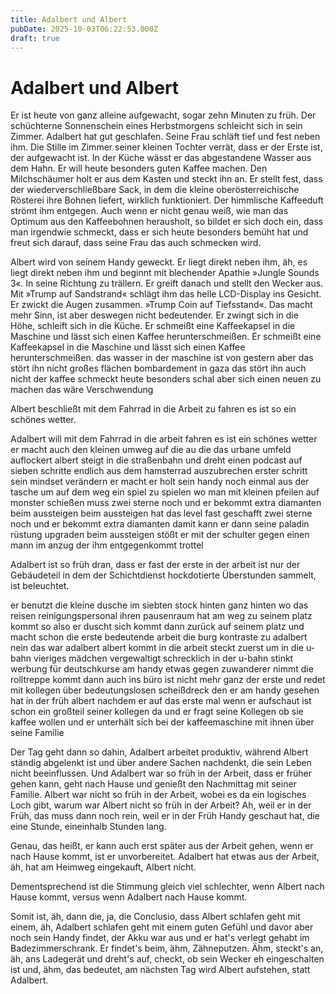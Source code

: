 ```yaml
---
title: Adalbert und Albert
pubDate: 2025-10-03T06:22:53.000Z
draft: true
---
```


# Adalbert und Albert

Er ist heute von ganz alleine aufgewacht, sogar zehn Minuten zu früh. Der schüchterne Sonnenschein eines Herbstmorgens schleicht sich in sein Zimmer. Adalbert hat gut geschlafen. Seine Frau schläft tief und fest neben ihm. Die Stille im Zimmer seiner kleinen Tochter verrät, dass er der Erste ist, der aufgewacht ist. In der Küche wässt er das abgestandene Wasser aus dem Hahn. Er will heute besonders guten Kaffee machen. Den Milchschäumer holt er aus dem Kasten und steckt ihn an. Er stellt fest, dass der wiederverschließbare Sack, in dem die kleine oberösterreichische Rösterei ihre Bohnen liefert, wirklich funktioniert. Der himmlische Kaffeeduft strömt ihm entgegen. Auch wenn er nicht genau weiß, wie man das Optimum aus den Kaffeebohnen herausholt, so bildet er sich doch ein, dass man irgendwie schmeckt, dass er sich heute besonders bemüht hat und freut sich darauf, dass seine Frau das auch schmecken wird. 

Albert wird von seinem Handy geweckt. Er liegt direkt neben ihm, äh, es liegt direkt neben ihm und beginnt mit blechender Apathie »Jungle Sounds 3«. In seine Richtung zu trällern. Er greift danach und stellt den Wecker aus. Mit »Trump auf Sandstrand« schlägt ihm das helle LCD-Display ins Gesicht. Er zwickt die Augen zusammen. »Trump Coin auf Tiefsstand«. Das macht mehr Sinn, ist aber deswegen nicht bedeutender. Er zwingt sich in die Höhe, schleift sich in die Küche. Er schmeißt eine Kaffeekapsel in die Maschine und lässt sich einen Kaffee herunterschmeißen. Er schmeißt eine Kaffeekapsel in die Maschine und lässt sich einen Kaffee herunterschmeißen. das wasser in der maschine ist von gestern aber das stört ihn nicht großes flächen bombardement in gaza das stört ihn auch nicht der kaffee schmeckt heute besonders schal aber sich einen neuen zu machen das wäre Verschwendung

Albert beschließt mit dem Fahrrad in die Arbeit zu fahren es ist so ein schönes wetter.

Adalbert will mit dem Fahrrad in die arbeit fahren es ist ein schönes wetter er macht auch den kleinen
 umweg auf die au die das urbane umfeld auflockert albert steigt in die straßenbahn und dreht einen
 podcast auf
 sieben schritte endlich aus dem hamsterrad auszubrechen
 erster schritt sein mindset verändern
 er macht er holt sein handy noch einmal aus der tasche um auf dem weg ein spiel zu spielen wo man
 mit kleinen pfeilen auf monster schießen muss
 zwei sterne noch und er bekommt extra diamanten beim aussteigen beim aussteigen hat das level fast
 geschafft zwei sterne noch und er bekommt extra diamanten damit kann er dann seine paladin rüstung
 upgraden
 beim aussteigen stößt er mit der schulter gegen einen mann im anzug der ihm entgegenkommt
 trottel

Adalbert ist so früh dran, dass er fast der erste in der arbeit ist nur der Gebäudeteil in dem der Schichtdienst hockdotierte Überstunden sammelt, ist beleuchtet.

 er benutzt die kleine dusche im siebten stock hinten
 ganz hinten wo das reisen reinigungspersonal ihren pausenraum hat
 am weg zu seinem platz kommt
 so also er duscht sich kommt dann zurück auf seinem platz und macht schon die
 erste bedeutende arbeit die burg kontraste zu adalbert nein das war
 adalbert albert kommt in die arbeit
 steckt zuerst um in die u-bahn vieriges mädchen vergewaltigt schrecklich in der
 u-bahn stinkt werbung für deutschkurse am handy etwas gegen zuwanderer
 nimmt die rolltreppe kommt dann auch ins
 büro ist nicht mehr ganz der erste und
 redet mit kollegen über bedeutungslosen scheißdreck den er am handy gesehen hat
 in der früh albert nachdem er auf das erste mal wenn er aufschaut ist schon ein
 großteil seiner kollegen da und er fragt seine Kollegen ob sie kaffee wollen
 und er unterhält sich bei der kaffeemaschine mit ihnen
 über seine Familie

 Der Tag geht dann so dahin, Adalbert arbeitet produktiv, während Albert ständig abgelenkt ist und über andere Sachen nachdenkt, die sein Leben nicht beeinflussen.
 Und Adalbert war so früh in der Arbeit, dass er früher gehen kann, geht nach Hause und genießt den Nachmittag mit seiner Familie.
 Albert war nicht so früh in der Arbeit, wobei es da ein logisches Loch gibt, warum war Albert nicht so früh in der Arbeit?
 Ah, weil er in der Früh, das muss dann noch rein, weil er in der Früh Handy geschaut hat, die eine Stunde, eineinhalb Stunden lang.

 Genau, das heißt, er kann auch erst später aus der Arbeit gehen, wenn er nach Hause kommt, ist er unvorbereitet.
 Adalbert hat etwas aus der Arbeit, äh, hat am Heimweg eingekauft, Albert nicht.

 Dementsprechend ist die Stimmung gleich viel schlechter, wenn Albert nach Hause kommt, versus wenn Adalbert nach Hause kommt.

 Somit ist, äh, dann die, ja, die Conclusio, dass Albert schlafen geht mit einem, äh, Adalbert schlafen geht mit einem guten Gefühl und davor aber noch sein Handy findet, der Akku war aus und er hat's verlegt gehabt im Badezimmerschrank.
 Er findet's beim, ähm, Zähneputzen.
 Ähm, steckt's an, äh, ans Ladegerät und dreht's auf, checkt, ob sein Wecker eh eingeschalten ist und, ähm, das bedeutet, am nächsten Tag wird Albert aufstehen, statt Adalbert.
